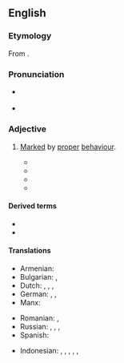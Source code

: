 ==English==

===Etymology===
{{root|en|ine-pro|*deḱ-}}
From {{der|en|la|decōrus||seemly, becoming}}.

===Pronunciation===
* {{a|UK}} {{IPA|en|/ˈdɛkəɹəs/}}
* {{audio|en|LL-Q1860 (eng)-Vealhurl-decorous.wav|Audio (Southern England)}}

===Adjective===
{{en-adj}}

# [[mark#Verb|Marked]] by [[proper#Adjective|proper]] [[behaviour]].
#: {{antonyms|en|indecorous}}
#* {{RQ:Wollstonecraft Vindication|chapter=Animadversions on Some of the Writers who have Rendered Women Objects of Pity, Bordering on Contempt|section=III|page=174|passage=The narrovv path of truth and virtue inclines neither to the right nor left—it is a ſtraightforvvard buſineſs, and they vvho are earneſtly purſuing their road, may bound over many '''decorous''' prejudices, vvithout leaving modeſty behind.}}
#* {{RQ:Thackeray Vanity Fair|LXI|passage=There came a day when the round of '''decorous''' pleasures and solemn gaieties in which Mr. Jos Sedley’s family indulged was interrupted by an event which happens in most houses.}}
#* {{RQ:Maugham Moon and Sixpence|chapter=XLIII|passage=But who can fathom the subtleties of the human heart? Certainly not those who expect from it only '''decorous''' sentiments and normal emotions.}}
#* {{RQ:Mitchell Gone with the Wind|chapter=I|passage=The green eyes in the carefully sweet face were turbulent, willful, lusty with life, distinctly at variance with her '''decorous''' demeanor.}}

====Derived terms====
* {{l|en|decorously}}
* {{l|en|decorousness}}

====Translations====
{{trans-top|behaving properly}}
* Armenian: {{t+|hy|պատշաճ}}
* Bulgarian: {{t+|bg|пристоен}}, {{t+|bg|благоприличен}}
* Dutch: {{t+|nl|keurig}}, {{t+|nl|goed}}, {{t+|nl|net}}, {{t+|nl|welvoeglijk}}
* German: {{t+|de|anständig}}, {{t+|de|schicklich}}, {{t+|de|geziemend}}
* Manx: {{t|gv|beasagh}}
{{trans-mid}}
* Romanian: {{t+|ro|cuviincios}}, {{t|ro|decoros}}
* Russian: {{t+|ru|благопристо́йный}}, {{t+|ru|поря́дочный}}, {{t+|ru|прили́чный}}, {{t+|ru|присто́йный}}
* Spanish: {{t|es|decoroso}}
{{trans-bottom}}

{{checktrans-top}}
* Indonesian: {{t+check|id|layak}}, {{t+check|id|laik}}, {{t+check|id|ramah}}, {{t+check|id|halus}}, {{t+check|id|anggun}}, {{t-check|id|tahu tatakrama}}
{{trans-mid}}
{{trans-bottom}}